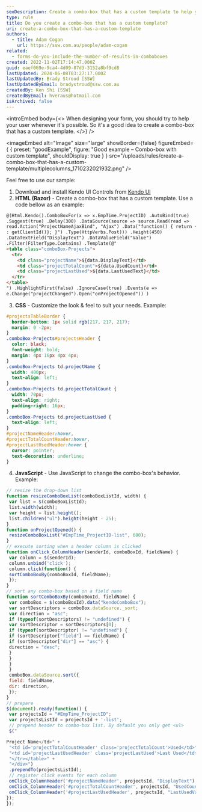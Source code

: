 ```yaml
---
seoDescription: Create a combo-box that has a custom template to help your user by providing a more detailed view of available options.
type: rule
title: Do you create a combo-box that has a custom template?
uri: create-a-combo-box-that-has-a-custom-template
authors:
  - title: Adam Cogan
    url: https://ssw.com.au/people/adam-cogan
related:
  - forms-do-you-include-the-number-of-results-in-comboboxes
created: 2022-11-02T17:14:47.000Z
guid: eaef069e-9ca4-4d09-87d3-3152a8bf9cd8
lastUpdated: 2024-06-08T03:27:17.000Z
lastUpdatedBy: Brady Stroud [SSW]
lastUpdatedByEmail: bradystroud@ssw.com.au
createdBy: Ken Shi [SSW]
createdByEmail: hveraus@hotmail.com
isArchived: false
---
```


<introEmbed
  body={<>
When designing your form, you should try to help your user whenever it's possible. So it's a good idea to create a combo-box that has a custom template.
  </>}
/>

<imageEmbed
  alt="Image"
  size="large"
  showBorder={false}
  figureEmbed={ {
    preset: "goodExample",
    figure: "Good example – Combo-box with custom template",
    shouldDisplay: true
  } }
  src="/uploads/rules/create-a-combo-box-that-has-a-custom-template/multiplecolumns_1710232021932.png"
/>


Feel free to use our sample:

1. Download and install Kendo UI Controls from [Kendo UI](http://www.kendoui.com/)
2. **HTML (Razor)** - Create a combo-box that has a custom template. Use a code bellow as an example:

```html
@(Html.Kendo().ComboBoxFor(x => x.EmpTime.ProjectID) .AutoBind(true)
.Suggest(true) .Delay(300) .DataSource(source => source.Read(read =>
read.Action("ProjectNameAjaxBind", "Ajax") .Data("function() { return {clientId
: getClientId()}; }") .Type(HttpVerbs.Post))) .Height(450)
.DataTextField("DisplayText") .DataValueField("Value")
.Filter(FilterType.Contains) .Template(@"
<table class="comboBox-Projects">
  <tr>
    <td class="projectName">${data.DisplayText}</td>
    <td class="projectTotalCount">${data.UsedCount}</td>
    <td class="projectLastUsed">${data.LastUsedText}</td>
  </tr>
</table>
") .HighlightFirst(false) .IgnoreCase(true) .Events(e =>
e.Change("projectChanged").Open("onProjectOpened")) )
```

3. **CSS** - Customize the look & feel to suit your needs. Example:

```css
#projectsTableBorder {
  border-bottom: 1px solid rgb(217, 217, 217);
  margin: 0 -2px;
}
.comboBox-Projects#projectsHeader {
  color: black;
  font-weight: bold;
  margin: 4px 16px 4px 4px;
}
.comboBox-Projects td.projectName {
  width: 400px;
  text-align: left;
}
.comboBox-Projects td.projectTotalCount {
  width: 70px;
  text-align: right;
  padding-right: 16px;
}
.comboBox-Projects td.projectLastUsed {
  text-align: left;
}
#projectNameHeader:hover,
#projectTotalCountHeader:hover,
#projectLastUsedHeader:hover {
  cursor: pointer;
  text-decoration: underline;
}
```

4. **JavaScript** - Use JavaScript to change the combo-box's behavior. Example:

```js
// resize the drop-down list
function resizeComboBoxList(comboBoxListId, width) {
 var list = $(comboBoxListId);
 list.width(width);
 var height = list.height();
 list.children("ul").height(height - 25);
}
function onProjectOpened() {
 resizeComboBoxList("#EmpTime_ProjectID-list", 600);
}
// execute sorting when a header column is clicked
function onClick_ColumnHeader(senderId, comboBoxId, fieldName) {
 var column = $(senderId);
 column.unbind('click');
 column.click(function() {
 sortComboBoxBy(comboBoxId, fieldName);
 });
}
// sort any combo-box based on a field name
function sortComboBoxBy(comboBoxId, fieldName) {
 var comboBox = $(comboBoxId).data("kendoComboBox");
 var sortDescriptors = comboBox.dataSource._sort;
 var direction = "asc";
 if (typeof(sortDescriptors) != "undefined") {
 var sortDescriptor = sortDescriptors[0];
 if (typeof(sortDescriptor) != "undefined") {
 if (sortDescriptor["field"] == fieldName) {
 if (sortDescriptor["dir"] == "asc") {
 direction = "desc";
 }
 }
 }
 }
 comboBox.dataSource.sort({
 field: fieldName,
 dir: direction,
 });
}
// prepare
$(document).ready(function() {
 var projectsId = "#EmpTime_ProjectID";
 var projectsListId = projectsId + '-list';
 // prepend header to combo-box list. By default you only get <ul>
 $("

Project Name</td>" +
 "<td id='projectTotalCountHeader' class='projectTotalCount'>Used</td>" +
 "<td id='projectLastUsedHeader' class='projectLastUsed'>Last Used</td>" +
 "</tr></table>" +
 "</div>")
 .prependTo(projectsListId);
 // register click events for each column
 onClick_ColumnHeader('#projectNameHeader', projectsId, "DisplayText");
 onClick_ColumnHeader('#projectTotalCountHeader', projectsId, "UsedCount");
 onClick_ColumnHeader('#projectLastUsedHeader', projectsId, "LastUsedValue");
});
});
```
